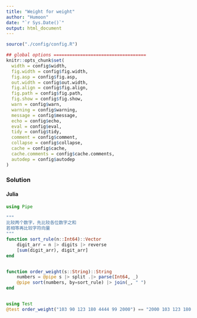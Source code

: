 ```yaml
---
title: "Weight for weight"
author: "Humoon"
date: "`r Sys.Date()`"
output: html_document
---
```



```r
source("./config/config.R")

## global options ===================================
knitr::opts_chunk$set(
  width = config$width,
  fig.width = config$fig.width,
  fig.asp = config$fig.asp,
  out.width = config$out.width,
  fig.align = config$fig.align,
  fig.path = config$fig.path,
  fig.show = config$fig.show,
  warn = config$warn,
  warning = config$warning,
  message = config$message,
  echo = config$echo,
  eval = config$eval,
  tidy = config$tidy,
  comment = config$comment,
  collapse = config$collapse,
  cache = config$cache,
  cache.comments = config$cache.comments,
  autodep = config$autodep
)
```



### Solution

#### Julia
```julia
using Pipe

"""
比较两个数字，先比较各位数字之和
若相等再比较字符向量
"""
function sort_rule(n::Int64)::Vector
    digit_arr = n |> digits |> reverse
    [sum(digit_arr), digit_arr]
end


function order_weight(s::String)::String
    numbers = @pipe s |> split .|> parse(Int64, _)
    @pipe sort(numbers, by=sort_rule) |> join(_, " ")
end


using Test
@test order_weight("103 90 123 180 4444 99 2000") == "2000 103 123 180 90 4444 99"
```


